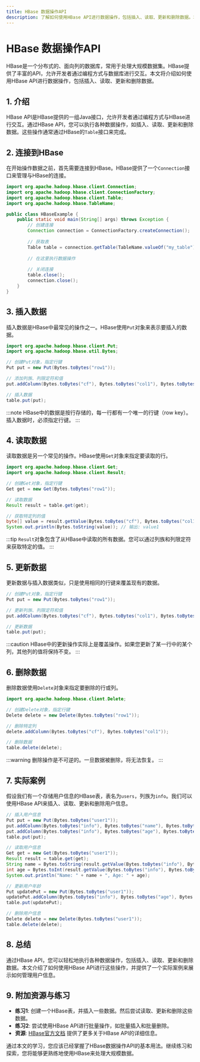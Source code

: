 ```yaml
---
title: HBase 数据操作API
description: 了解如何使用HBase API进行数据操作，包括插入、读取、更新和删除数据。本文适合初学者，包含代码示例和实际案例。
---
```


# HBase 数据操作API

HBase是一个分布式的、面向列的数据库，常用于处理大规模数据集。HBase提供了丰富的API，允许开发者通过编程方式与数据库进行交互。本文将介绍如何使用HBase API进行数据操作，包括插入、读取、更新和删除数据。

## 1. 介绍

HBase API是HBase提供的一组Java接口，允许开发者通过编程方式与HBase进行交互。通过HBase API，您可以执行各种数据操作，如插入、读取、更新和删除数据。这些操作通常通过HBase的`Table`接口来完成。

## 2. 连接到HBase

在开始操作数据之前，首先需要连接到HBase。HBase提供了一个`Connection`接口来管理与HBase的连接。

```java
import org.apache.hadoop.hbase.client.Connection;
import org.apache.hadoop.hbase.client.ConnectionFactory;
import org.apache.hadoop.hbase.client.Table;
import org.apache.hadoop.hbase.TableName;

public class HBaseExample {
    public static void main(String[] args) throws Exception {
        // 创建连接
        Connection connection = ConnectionFactory.createConnection();
        
        // 获取表
        Table table = connection.getTable(TableName.valueOf("my_table"));
        
        // 在这里执行数据操作
        
        // 关闭连接
        table.close();
        connection.close();
    }
}
```

## 3. 插入数据

插入数据是HBase中最常见的操作之一。HBase使用`Put`对象来表示要插入的数据。

```java
import org.apache.hadoop.hbase.client.Put;
import org.apache.hadoop.hbase.util.Bytes;

// 创建Put对象，指定行键
Put put = new Put(Bytes.toBytes("row1"));

// 添加列族、列限定符和值
put.addColumn(Bytes.toBytes("cf"), Bytes.toBytes("col1"), Bytes.toBytes("value1"));

// 插入数据
table.put(put);
```

:::note
HBase中的数据是按行存储的，每一行都有一个唯一的行键（row key）。插入数据时，必须指定行键。
:::

## 4. 读取数据

读取数据是另一个常见的操作。HBase使用`Get`对象来指定要读取的行。

```java
import org.apache.hadoop.hbase.client.Get;
import org.apache.hadoop.hbase.client.Result;

// 创建Get对象，指定行键
Get get = new Get(Bytes.toBytes("row1"));

// 读取数据
Result result = table.get(get);

// 获取特定列的值
byte[] value = result.getValue(Bytes.toBytes("cf"), Bytes.toBytes("col1"));
System.out.println(Bytes.toString(value)); // 输出: value1
```

:::tip
`Result`对象包含了从HBase中读取的所有数据。您可以通过列族和列限定符来获取特定的值。
:::

## 5. 更新数据

更新数据与插入数据类似，只是使用相同的行键来覆盖现有的数据。

```java
// 创建Put对象，指定行键
Put put = new Put(Bytes.toBytes("row1"));

// 更新列族、列限定符和值
put.addColumn(Bytes.toBytes("cf"), Bytes.toBytes("col1"), Bytes.toBytes("new_value1"));

// 更新数据
table.put(put);
```

:::caution
HBase中的更新操作实际上是覆盖操作。如果您更新了某一行中的某个列，其他列的值将保持不变。
:::

## 6. 删除数据

删除数据使用`Delete`对象来指定要删除的行或列。

```java
import org.apache.hadoop.hbase.client.Delete;

// 创建Delete对象，指定行键
Delete delete = new Delete(Bytes.toBytes("row1"));

// 删除特定列
delete.addColumn(Bytes.toBytes("cf"), Bytes.toBytes("col1"));

// 删除数据
table.delete(delete);
```

:::warning
删除操作是不可逆的。一旦数据被删除，将无法恢复。
:::

## 7. 实际案例

假设我们有一个存储用户信息的HBase表，表名为`users`，列族为`info`。我们可以使用HBase API来插入、读取、更新和删除用户信息。

```java
// 插入用户信息
Put put = new Put(Bytes.toBytes("user1"));
put.addColumn(Bytes.toBytes("info"), Bytes.toBytes("name"), Bytes.toBytes("Alice"));
put.addColumn(Bytes.toBytes("info"), Bytes.toBytes("age"), Bytes.toBytes("25"));
table.put(put);

// 读取用户信息
Get get = new Get(Bytes.toBytes("user1"));
Result result = table.get(get);
String name = Bytes.toString(result.getValue(Bytes.toBytes("info"), Bytes.toBytes("name")));
int age = Bytes.toInt(result.getValue(Bytes.toBytes("info"), Bytes.toBytes("age")));
System.out.println("Name: " + name + ", Age: " + age);

// 更新用户年龄
Put updatePut = new Put(Bytes.toBytes("user1"));
updatePut.addColumn(Bytes.toBytes("info"), Bytes.toBytes("age"), Bytes.toBytes("26"));
table.put(updatePut);

// 删除用户信息
Delete delete = new Delete(Bytes.toBytes("user1"));
table.delete(delete);
```

## 8. 总结

通过HBase API，您可以轻松地执行各种数据操作，包括插入、读取、更新和删除数据。本文介绍了如何使用HBase API进行这些操作，并提供了一个实际案例来展示如何管理用户信息。

## 9. 附加资源与练习

- **练习1**: 创建一个HBase表，并插入一些数据。然后尝试读取、更新和删除这些数据。
- **练习2**: 尝试使用HBase API进行批量操作，如批量插入和批量删除。
- **资源**: [HBase官方文档](https://hbase.apache.org/book.html) 提供了更多关于HBase API的详细信息。

通过本文的学习，您应该已经掌握了HBase数据操作API的基本用法。继续练习和探索，您将能够更熟练地使用HBase来处理大规模数据。